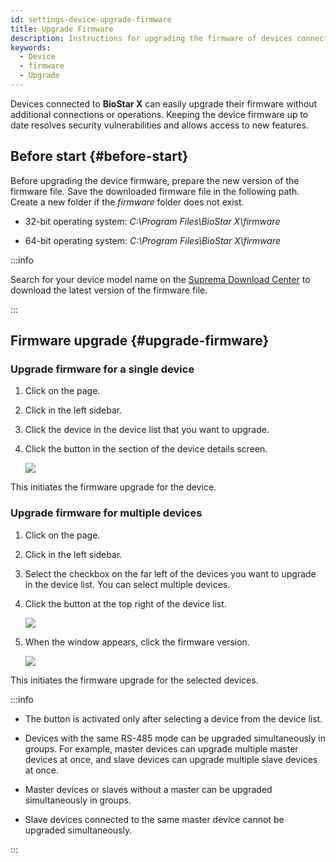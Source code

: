 ```yaml
---
id: settings-device-upgrade-firmware
title: Upgrade Firmware
description: Instructions for upgrading the firmware of devices connected to BioStar X.
keywords:
  - Device
  - firmware
  - Upgrade
---
```


Devices connected to **BioStar X** can easily upgrade their firmware without additional connections or operations. Keeping the device firmware up to date resolves security vulnerabilities and allows access to new features.

## Before start {#before-start}

Before upgrading the device firmware, prepare the new version of the firmware file. Save the downloaded firmware file in the following path. Create a new folder if the *firmware* folder does not exist.

* 32-bit operating system: *C:\Program Files\BioStar X\firmware*

* 64-bit operating system: *C:\Program Files\BioStar X\firmware*

:::info

Search for your device model name on the [Suprema Download Center](https://download.supremainc.com) to download the latest version of the firmware file.

:::

## Firmware upgrade {#upgrade-firmware}

### Upgrade firmware for a single device

1. Click <Cmd sid='shell.header.setting' /> on the <Cmd sid='shell.header.launcher' /> page.

2. Click <Cmd sid='setting.menu.device.root' /> in the left sidebar.

3. Click the device in the device list that you want to upgrade.

4. Click the <Cmd sid='button.firmwareUpgrade' product='2' /> button in the <Cmd sid='device.info.information' product='2' /> section of the device details screen.

   <Image src='/img/biostarx-setting-device-info-upgrade-firmware.png' />

This initiates the firmware upgrade for the device.

### Upgrade firmware for multiple devices

1. Click <Cmd sid='shell.header.setting' /> on the <Cmd sid='shell.header.launcher' /> page.

2. Click <Cmd sid='setting.menu.device.root' /> in the left sidebar.

3. Select the checkbox on the far left of the devices you want to upgrade in the device list. You can select multiple devices.

4. Click the <Cmd sid='button.firmwareUpgrade' product='2' /> button at the top right of the device list.

   <Image src='/img/biostarx-setting-device-upgrade-firmware.png' />

5. When the <Cmd sid='device.firmwareUpgrade' product='2' /> window appears, click the firmware version.

   <Image src='/img/biostarx-setting-device-upgrade-firmware-popup.png' />

This initiates the firmware upgrade for the selected devices.

:::info

* The <Cmd sid='button.firmwareUpgrade' product='2' /> button is activated only after selecting a device from the device list.

* Devices with the same RS-485 mode can be upgraded simultaneously in groups. For example, master devices can upgrade multiple master devices at once, and slave devices can upgrade multiple slave devices at once.

* Master devices or slaves without a master can be upgraded simultaneously in groups.

* Slave devices connected to the same master device cannot be upgraded simultaneously.

:::
